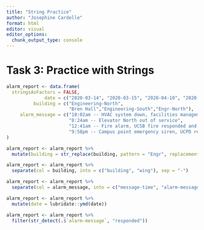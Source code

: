 ```yaml
---
title: "String Practice"
author: "Josephine Cardelle"
format: html
editor: visual
editor_options: 
  chunk_output_type: console
---
```


# Task 3: Practice with Strings
```r
alarm_report <- data.frame(
  stringsAsFactors = FALSE,
              date = c("2020-03-14", "2020-03-15", "2020-04-10", "2020-04-18"),
          building = c("Engineering-North",
                       "Bren Hall","Engineering-South","Engr-North"),
     alarm_message = c("10:02am -- HVAC system down, facilities management alerted",
                       "8:24am -- Elevator North out of service",
                       "12:41am -- Fire alarm, UCSB fire responded and cleared",
                       "9:58pm -- Campus point emergency siren, UCPD responded")
)
```

```r
alarm_report <- alarm_report %>%
  mutate(building = str_replace(building, pattern = "Engr", replacement = "Engineering"))

alarm_report <- alarm_report %>%
  separate(col = building, into = c("building", "wing"), sep = "-")

alarm_report <- alarm_report %>%
  separate(col = alarm_message, into = c("message-time", "alarm-message"), sep = "--")

alarm_report <- alarm_report %>%
  mutate(date = lubridate::ymd(date))

alarm_report <- alarm_report %>%
  filter(str_detect(.$`alarm-message`, "responded"))
```

